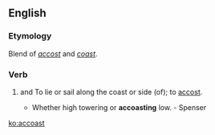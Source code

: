 ==English==
===Etymology===
Blend of ''[[accost]]'' and ''[[coast]]''.

===Verb===
{{en-verb}}
# {{transitive}} and {{intransitive}} {{obsolete}} To lie or sail along the coast or side (of); to [[accost]].
#* Whether high towering or '''accoasting''' low. - Spenser

[[ko:accoast]]